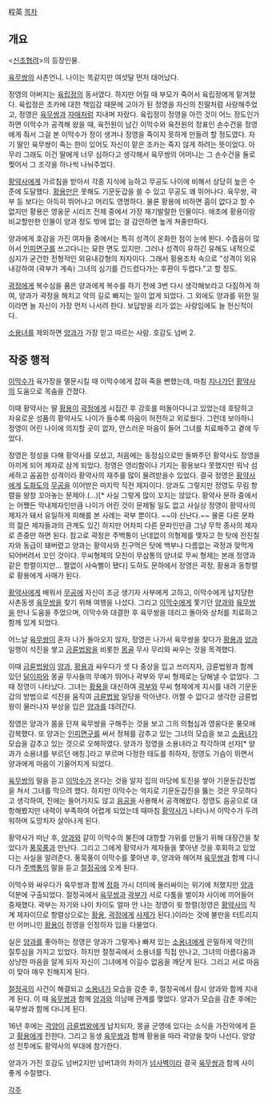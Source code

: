 程英
[[목차]]

== 개요 ==
<[[신조협려]]>의 등장인물.

[[육무쌍]]의 사촌언니. 나이는 똑같지만 여섯달 먼저 태어났다.

정영의 아버지는 [[육립정]]의 동서였다. 하지만 어릴 때 부모가 죽어서 육립정에게 맡겨졌다. 육립정은 조카에 대한 책임감 때문에 고아가 된 정영을 자신의 친딸처럼 사랑해주었고, 정영은 [[육무쌍]]과 [[자매]]처럼 지내며 자랐다. 육립정이 정영을 아낀 것이 어느 정도인가 하면 이막수가 공격해 왔을 때, 육전원이 남긴 이막수와 육전원의 정표인 손수건을 정영에게 줘서 그걸 본 이막수가 정이 생겨나 정영을 죽이지 못하게 만들려 할 정도였다. 자기 딸인 육무쌍이 죽는 한이 있어도 자신이 맡은 조카는 죽지 않게 하려는 뜻이었다. 아무리 그래도 이건 딸에게 너무 심하다고 생각해서 육무쌍의 어머니는 그 손수건을 둘로 찢어서 그 조각을 하나씩 나눠주었다.

[[황약사]]에게 가르침을 받아서 각종 지식에 능하고 무공도 나이에 비해서 상당히 높은 수준에 도달했다. [[황용]]만은 못해도 기문둔갑을 쓸 수 있고 무공도 꽤 뛰어나다. 육무쌍, 곽부 등 보다는 아득히 뛰어나고 머리도 영명하다. 물론 황용에 비하면 흠이 없다고 할 수 없지만 황용은 영웅문 시리즈 전체 중에서 가장 재기발랄한 인물이다. 애초에 황용이랑 비교할만한 인물이 양과 정도 밖에 없는 걸 감안하면 높게 쳐줄만하다.

양과에게 호감을 가진 여자들 중에서는 특히 성격이 온화한 점이 눈에 뛴다. 수줍음이 많아서 [[인피면구]]를 쓰고다니는 묘한 면도 있지만. 그러나 성격이 유하긴 유해도 내적으로 심지가 굳건한 전형적인 외유내강형의 처자이다. 그래서 황용조차 속으로 "성격이 외유내강하여 (곽부가 계속) 그녀의 심기를 건드렸다가는 후환이 두렵다."고 할 정도.

[[곽정]]에게 복수심을 품은 양과에게 복수를 하기 전에 3번 다시 생각해보라고 다짐하게 하여, 양과가 곽정을 해치고 악의 길로 빠지는 일이 없게 되었다. 그 외에도 양과를 위한 일이라면 늘 자신이 가장 먼저 나서려 한다. 보답받을 리가 없는 사랑임에도 늘 헌신적이다.

[[소용녀]]를 제외하면 [[양과]]가 가장 믿고 따르는 사람. 호감도 넘버 2.

== 작중 행적 ==
[[이막수]]가 육가장을 멸문시킬 때 이막수에게 잡혀 죽을 뻔했는데, 마침 [[지나가던]] [[황약사]]의 도움으로 목숨을 건졌다.

이때 황약사는 딸 [[황용]]이 [[곽정]]에게 시집간 후 강호를 떠돌아다니고 있었는데 호탕하고 자유로운 성품의 황약사도 나이가 들수록 마음이 허전하고 외로웠다. 그런데 보아하니 정영이 어린 나이에 의지할 곳이 없자, 안스러운 마음이 들어 그녀를 치료해주고 곁에 두었다.

정영은 정성을 다해 황약사를 모셨고, 처음에는 동정심으로만 돌봐주던 황약사도 정영을 아끼게 되어 제자로 삼게 되었다. 정영은 영리함이나 기지는 황용보다 못했지만 워낙 섬세하고 꼼꼼한 성격이라 황약사의 재주를 많이 물려받을수 있었다. 결국 정영은 [[황약사]]에게 [[도화도]]의 [[무공]]을 이어받은 마지막 직전 제자이다. 양과도 그렇지만 정영도 무림 항렬을 왕창 꼬아놓는 문제아.(…)[* 사실 그렇게 많이 꼬지는 않았다. 황약사 문하 중에서는 어쨌든 막내제자인만큼 나이가 어린 것이 문제될 일도 없고 사실상 정영이 황약사의 제자가 돼서 유일하게 피해를 본 사례는 곽부 뿐이다. ~~야 신난다.~~ 물론 다른 문파의 젊은 제자들과의 관계도 있긴 하지만 어차피 다른 문파인만큼 그냥 무학 종사의 제자로 존중만 하면 된다. 참고로 곽정은 주백통이 난데없이 의형제를 맺자고 한 탓에 전진칠자와 동급이 돼버렸고 양과는 황약사와 친구먹은 탓에 백부나 다름없는 곽정과 맞먹게 되어버려서 꼬인 것이다. 무씨형제의 모친이 무삼통의 양녀로 무씨 형제는 본래 정영과 같은 항렬이지만... 짤없이 사숙뻘이 됐다] 도하도 문하에서 정영은 곽정, 황용과 동항렬로 황용에게 사매가 된다.

[[황약사]]에게 배워서 [[무공]]에 자신이 조금 생기자 사부에게 고하고, 이막수에게 납치당한 사촌동생 [[육무쌍]]을 찾기 위해 여행을 나섰다. 그리고 [[이막수]]에게 쫓기던 [[양과]]와 [[육무쌍]]을 만나 도움을 주었으며, 이막수와 대결한 후 육무쌍을 데리고 돌아와 상처를 치료하고 함께 있게 되었다.

어느날 [[육무쌍]]이 혼자 나가 돌아오지 않자, 정영은 나가서 육무쌍을 찾다가 [[황용]]과 [[양과]] 일행이 석진을 쌓고 [[금륜법왕]]을 비롯한 [[몽골]] 무사 무리와 싸우는 것을 목격했다.

이때 [[금륜법왕]]이 [[양과]], [[황용]]과 싸우다가 셋 다 중상을 입고 쓰러지자, 금륜법왕과 함께 있던 [[달이파]]와 몽골 무사들의 무예가 뛰어나 곽부와 무씨 형제로는 당해낼 수 없었다. 그때 정영이 나타났다. 그녀는 [[황용]]을 대신하여 [[곽부]]와 무씨 형제에게 지시를 내려 기문둔갑의 방법으로 석진을 움직여 [[금륜법왕]] 일당을 막아낸다. 어쩔 수 없다고 생각한 금륜법왕이 물러나자 부상을 입은 [[양과]]를 데려간다.

정영은 양과가 몸을 던져 육무쌍을 구해주는 것을 보고 그의 의협심과 영웅다운 풍모에 감복했다. 또 양과는 [[인피면구]]를 써서 정체를 감추고 있는 그녀의 모습을 보고 [[소용녀]]가 모습을 감추고 있는 것으로 오해하였다. 양과가 정영을 소용녀라고 착각하여 선자[* 양과가 소용녀를 부르던 애칭.]라고 부르며 다정한 태도를 취하자, 정영도 가슴이 뛰면서 양과에게 마음이 기울어지게 되었다.

[[육무쌍]]의 말을 듣고 [[이막수]]가 온다는 것을 알자 집의 마당에 토진을 쌓아 기문둔갑진법을 쳐서 그녀를 막으려 했다. 하지만 이막수는 억지로 기문둔갑진을 뚫는 것은 무모하다고 생각하여, 진에는 들어가지도 않고 [[음공]]을 사용해서 공격해왔다. 정영도 음공으로 대항해봤지만 내력이 부족하여 어렵게 되었는데 때마침 [[황약사]]가 나타나서 이막수가 두려워하며 도망치자 살아나게 된다.

황약사가 떠난 후, [[양과]]와 같이 이막수의 불진에 대항할 가위를 만들기 위해 대장간을 찾았다가 [[풍묵풍]]과 만난다. 그리고 그에게 황약사가 제자들을 쫓아낸 것을 후회하고 있었다는 사실을 알려준다. 풍묵풍이 이막수를 쫓아낸 후, 양과와 헤어져 [[육무쌍]]과 함께 다니다가 [[주백통]]의 말을 듣고 [[절정곡]]에 오게 된다.

이막수와 싸우다가 육무쌍과 함께 [[정화]] 가시 더미에 둘러싸이는 위기에 처했지만 [[양과]] 덕분에 구출되었다. 절정곡에서 [[육무쌍]]과 [[곽부]]가 서로 다툼을 벌이자 사이에 끼어들어 중재했다. 곽부는 자기와 나이 차이도 얼마 안 나는 정영이 윗 항렬(정영은 [[황약사]]의 직계 제자이므로 항렬상으로는 [[황용]], [[곽정]]에게 [[사제]]가 된다.)이라는 것에 불만을 터트리지만 어머니인 [[황용]]이 정영을 인정하자 입을 다물었다.

실은 [[양과]]를 좋아하는 정영은 양과가 그렇게나 빠져 있는 [[소용녀]]에게 은밀하게 약간의 질투심을 가지고 있었다. 하지만 절정곡에서 소용녀를 직접 만나고, 그녀의 아름다움과 상냥한 마음을 알게 되자 자신이 그녀에게 이길수 없음을 깨닫게 된다. 그리고 서로 마음이 맞아 매우 친해지게 된다.

[[절정곡]]의 사건이 해결되고 [[소용녀]]가 모습을 감춘 후, 절정곡에서 잠시 양과와 함께 지내게 된다. 이 때 [[육무쌍]]과 함께 [[양과]]와 의남매 관계를 맺었다. 양과가 모습을 감춘 후에는 육무쌍과 함께 다니게 된다.

16년 후에는 [[곽양]]이 [[금륜법왕]]에게 납치되자, 몽골 군영에 있다는 소식을 가진악에게 듣고 [[황용]]에게 전한다. 그리고 동생 [[육무쌍]]과 함께 황용을 따라 곽양을 찾아 나선다. 양양성 전투에도 황약사의 부대에 참가한다.

양과가 가진 호감도 넘버2지만 넘버1과의 차이가 [[넘사벽]]이라 결국 [[육무쌍]]과 함께 사이좋게 수절했다.

[[각주]]
